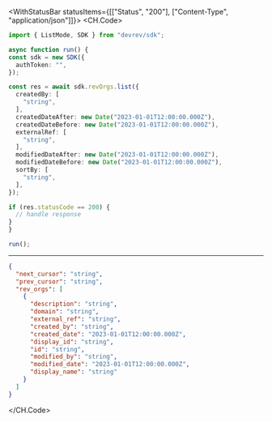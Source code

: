 

<WithStatusBar statusItems={[["Status", "200"], ["Content-Type", "application/json"]]}>
  <CH.Code>
  ```typescript List.ts
  import { ListMode, SDK } from "devrev/sdk";

async function run() {
  const sdk = new SDK({
    authToken: "",
  });

  const res = await sdk.revOrgs.list({
    createdBy: [
      "string",
    ],
    createdDateAfter: new Date("2023-01-01T12:00:00.000Z"),
    createdDateBefore: new Date("2023-01-01T12:00:00.000Z"),
    externalRef: [
      "string",
    ],
    modifiedDateAfter: new Date("2023-01-01T12:00:00.000Z"),
    modifiedDateBefore: new Date("2023-01-01T12:00:00.000Z"),
    sortBy: [
      "string",
    ],
  });

  if (res.statusCode == 200) {
    // handle response
  }
}

run();
  ```
  ---

  ```json Example Response
  {
    "next_cursor": "string",
    "prev_cursor": "string",
    "rev_orgs": [
      {
        "description": "string",
        "domain": "string",
        "external_ref": "string",
        "created_by": "string",
        "created_date": "2023-01-01T12:00:00.000Z",
        "display_id": "string",
        "id": "string",
        "modified_by": "string",
        "modified_date": "2023-01-01T12:00:00.000Z",
        "display_name": "string"
      }
    ]
  }
  ```
  </CH.Code>
</WithStatusBar>
